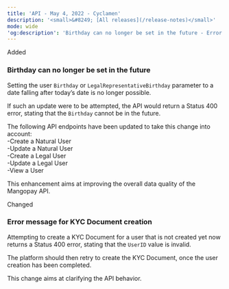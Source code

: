 ```yaml
---
title: 'API - May 4, 2022 - Cyclamen'  
description: '<small>&#8249; [All releases](/release-notes)</small>'  
mode: wide  
'og:description': 'Birthday can no longer be set in the future - Error message for KYC Document creation'  
---
```

  
  <div class="pill pill-green">Added</div> 
  
### Birthday can no longer be set in the future  

Setting the user `Birthday` or `LegalRepresentativeBirthday` parameter to a date falling after today’s date is no longer possible.  

If such an update were to be attempted, the API would return a Status 400 error, stating that the `Birthday` cannot be in the future.  

The following API endpoints have been updated to take this change into account:  
-Create a Natural User  
-Update a Natural User  
-Create a Legal User  
-Update a Legal User  
-View a User  

This enhancement aims at improving the overall data quality of the Mangopay API.  
  <div class="pill pill-orange">Changed</div> 
  
### Error message for KYC Document creation  

Attempting to create a KYC Document for a user that is not created yet now returns a Status 400 error, stating that the `UserID` value is invalid.  

The platform should then retry to create the KYC Document, once the user creation has been completed.  

This change aims at clarifying the API behavior.